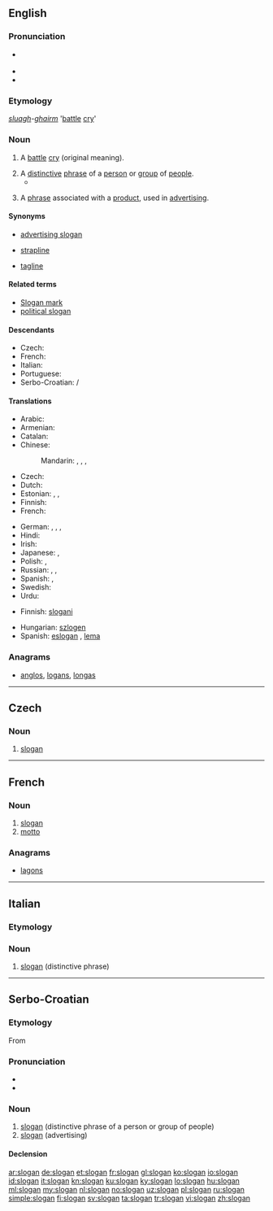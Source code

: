 ==English==
{{wikipedia}}

===Pronunciation===
* {{a|GenAM}} {{IPA|/ˈsloʊɡən/}}
* {{audio|en-us-slogan.ogg|Audio (US)}}
* {{rhymes|əʊɡən}}

===Etymology===
{{etyl|gd|en}} ''[[sluagh]]-[[gairm|ghairm]]'' '[[battle]] [[cry]]'

===Noun===
{{en-noun}}

# {{context|obsolete|lang=en}} A [[battle]] [[cry]] (original meaning).
# A [[distinctive]] [[phrase]] of a [[person]] or [[group]] of [[people]].
#* {{RQ:Wodehouse Offing|XVIII|[Bertie Wooster:] “Right-ho,” I said, not much liking the assignment, but liking less the idea of endeavouring to thwart this incandescent aunt in her current frame of mind. Safety first, is the Wooster '''slogan'''.}}
# {{context|advertising|lang=en}} A [[phrase]] associated with a [[product]], used in [[advertising]].

====Synonyms====
* [[advertising slogan]]
* {{qualifier|British}} [[strapline]]
* [[tagline]]

====Related terms====
* [[Slogan mark]]
* [[political slogan]]

====Descendants====
* Czech: {{l|cs|slogan}}
* French: {{l/fr|slogan}}
* Italian: {{l/it|slogan}}
* Portuguese: {{l/pt|slogan}}
* Serbo-Croatian: {{l|sh|slògān}}/{{l|sh|сло̀га̄н}}

====Translations====
{{trans-top|phrase associated with a product, used in advertising}}
* Arabic: {{t-|ar|شعار|m|tr=shi3aar|sc=Arab}}
* Armenian: {{t-|hy|կարգախոս|sc=Armn}}
* Catalan: {{t-|ca|eslògan|m}}
* Chinese:
*: Mandarin: {{t-|cmn|口號|sc=Hani}}, {{t-|cmn|口号|tr=kǒuhào|sc=Hani}}, {{t-|cmn|標語|sc=Hani}}, {{t-|cmn|标语|tr=biāoyǔ|sc=Hani}}
* Czech: {{t-|cs|slogan|m}}
* Dutch: {{t-|nl|slagzin|m}}
* Estonian: {{t-|et|tunnuslause}}, {{t-|et|reklaamlause}}, {{t+|et|moto}} {{t-|et|loosung}}
* Finnish: {{t+|fi|iskulause}}
* French: {{t+|fr|slogan|m}}
{{trans-mid}}
* German: {{t+|de|Slogan|m}}, {{t+|de|Motto|n}}, {{t+|de|Spruch|m}}, {{t+|de|Losung|f}}
* Hindi: {{t-|hi|नारा|m|tr=nārā|sc=Deva}}
* Irish: {{t-|ga|sluán|m}}
* Japanese: {{t-|ja|スローガン|tr=surōgan}}, {{t+|ja|標語|tr=ひょうご, hyōgo}}
* Polish: {{t+|pl|hasło|n}}, {{t+|pl|slogan|m}}
* Russian: {{t+|ru|девиз|m|tr=devíz}} {{qualifier|motto}}, {{t+|ru|лозунг|m|tr=lózung}}, {{t+|ru|слоган|m|tr=slógan}}
* Spanish: {{t+|es|eslogan|m}}, {{t+|es|lema|m}}
* Swedish: {{t+|sv|slogan}}
* Urdu: {{t-|ur|نعرہ|m|tr=nārā|sc=ur-Arab}}
{{trans-bottom}}

{{checktrans-top}}
* Finnish: [[slogani]]
{{trans-mid}}
* Hungarian: [[szlogen]]
* Spanish: [[eslogan]] {{g|m}}, [[lema]] {{g|m}}
{{trans-bottom}}

===Anagrams===
* [[anglos#English|anglos]], [[logans#English|logans]], [[longas#English|longas]]

----

==Czech==

===Noun===
{{cs-noun|g=m}}

# [[#English|slogan]] {{gloss|advertising}}

----

==French==

===Noun===
{{fr-noun|m}}

# [[slogan#English|slogan]]
# [[motto]]

===Anagrams===
* [[lagons#French|lagons]]

----

==Italian==

===Etymology===
{{etyl|en|it}}

===Noun===
{{head|it|noun|g=m|invariable}}

# [[#English|slogan]] (distinctive phrase)

----

==Serbo-Croatian==

===Etymology===
From {{etyl|en|sh}} {{term|slogan|lang=en}}

===Pronunciation===
* {{IPA|/slǒɡaːn/|lang=sh}}
* {{hyphenation|slo|gan}}

===Noun===
{{sh-noun|g=m|head=slògān|r|слоган|сло̀га̄н}}

# [[#English|slogan]] (distinctive phrase of a person or group of people)
# [[#English|slogan]] (advertising)

====Declension====
{{sh-decl-noun
|slògān|slogani
|slogána|slogana
|sloganu|sloganima
|slogan|slogane
|slogane|slogani
|sloganu|sloganima
|sloganom|sloganima
}}

[[ar:slogan]]
[[de:slogan]]
[[et:slogan]]
[[fr:slogan]]
[[gl:slogan]]
[[ko:slogan]]
[[io:slogan]]
[[id:slogan]]
[[it:slogan]]
[[kn:slogan]]
[[ku:slogan]]
[[ky:slogan]]
[[lo:slogan]]
[[hu:slogan]]
[[ml:slogan]]
[[my:slogan]]
[[nl:slogan]]
[[no:slogan]]
[[uz:slogan]]
[[pl:slogan]]
[[ru:slogan]]
[[simple:slogan]]
[[fi:slogan]]
[[sv:slogan]]
[[ta:slogan]]
[[tr:slogan]]
[[vi:slogan]]
[[zh:slogan]]